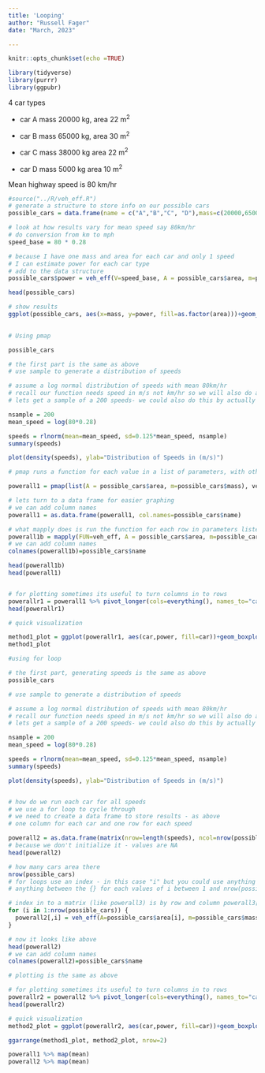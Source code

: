 ```yaml
---
title: 'Looping'
author: "Russell Fager"
date: "March, 2023"

---
```


```r
knitr::opts_chunk$set(echo =TRUE)

library(tidyverse)
library(purrr)
library(ggpubr)
```

4 car types 

* car A  mass 20000 kg, area 22 m^2^

* car B mass 65000 kg, area 30 m^2^

* car C mass 38000 kg area 22 m^2^

* car D mass 5000 kg area 10 m^2^

Mean highway speed is 80 km/hr 


```r

#source("../R/veh_eff.R")
# generate a structure to store info on our possible cars
possible_cars = data.frame(name = c("A","B","C", "D"),mass=c(20000,65000,38000,5000), area = c(22,30,22,10))

# look at how results vary for mean speed say 80km/hr
# do conversion from km to mph
speed_base = 80 * 0.28

# because I have one mass and area for each car and only 1 speed
# I can estimate power for each car type
# add to the data structure
possible_cars$power = veh_eff(V=speed_base, A = possible_cars$area, m=possible_cars$mass)

head(possible_cars)

# show results                         
ggplot(possible_cars, aes(x=mass, y=power, fill=as.factor(area)))+geom_col()+labs(y="Power W", x="Mass (kg)", fill="Area (m2)")
  
```

```r
# Using pmap

possible_cars

# the first part is the same as above
# use sample to generate a distribution of speeds

# assume a log normal distribution of speeds with mean 80km/hr
# recall our function needs speed in m/s not km/hr so we will also do a conversion
# lets get a sample of a 200 speeds- we could also do this by actually measuring speeds

nsample = 200
mean_speed = log(80*0.28)

speeds = rlnorm(mean=mean_speed, sd=0.125*mean_speed, nsample)
summary(speeds)

plot(density(speeds), ylab="Distribution of Speeds in (m/s)")

# pmap runs a function for each value in a list of parameters, with other parameters set for each iteration

powerall1 = pmap(list(A = possible_cars$area, m=possible_cars$mass), veh_eff, V=speeds)

# lets turn to a data frame for easier graphing
# we can add column names
powerall1 = as.data.frame(powerall1, col.names=possible_cars$name)

# what mapply does is run the function for each row in parameters listed, using values for other parameters listed in MoreArgs EACH time - a column for row in parameter list is returned
powerall1b = mapply(FUN=veh_eff, A = possible_cars$area, m=possible_cars$mass, MoreArgs = list(V=speeds)  )
# we can add column names
colnames(powerall1b)=possible_cars$name

head(powerall1b)
head(powerall1)


# for plotting sometimes its useful to turn columns in to rows
powerallr1 = powerall1 %>% pivot_longer(cols=everything(), names_to="car", values_to="power")
head(powerallr1)

# quick visualization

method1_plot = ggplot(powerallr1, aes(car,power, fill=car))+geom_boxplot()+ggtitle("pmap")
method1_plot

```
```r

#using for loop

# the first part, generating speeds is the same as above
possible_cars

# use sample to generate a distribution of speeds

# assume a log normal distribution of speeds with mean 80km/hr
# recall our function needs speed in m/s not km/hr so we will also do a conversion
# lets get a sample of a 200 speeds- we could also do this by actually measuring speeds

nsample = 200
mean_speed = log(80*0.28)

speeds = rlnorm(mean=mean_speed, sd=0.125*mean_speed, nsample)
summary(speeds)

plot(density(speeds), ylab="Distribution of Speeds in (m/s)")


# how do we run each car for all speeds 
# we use a for loop to cycle through
# we need to create a data frame to store results - as above
# one column for each car and one row for each speed

powerall2 = as.data.frame(matrix(nrow=length(speeds), ncol=nrow(possible_cars)))
# because we don't initialize it - values are NA
head(powerall2)

# how many cars area there
nrow(possible_cars)
# for loops use an index - in this case "i" but you could use anything - it repeats
# anything between the {} for each values of i between 1 and nrow(possible_car) 

# index in to a matrix (like powerall3) is by row and column powerall3[2,5] is 2nd row and 5th column
for (i in 1:nrow(possible_cars)) {
  powerall2[,i] = veh_eff(A=possible_cars$area[i], m=possible_cars$mass[i], V=speeds)
}

# now it looks like above
head(powerall2)
# we can add column names
colnames(powerall2)=possible_cars$name

# plotting is the same as above

# for plotting sometimes its useful to turn columns in to rows
powerallr2 = powerall2 %>% pivot_longer(cols=everything(), names_to="car", values_to="power")
head(powerallr2)

# quick visualization
method2_plot = ggplot(powerallr2, aes(car,power, fill=car))+geom_boxplot()+ggtitle("For Loop")

ggarrange(method1_plot, method2_plot, nrow=2)

powerall1 %>% map(mean)
powerall2 %>% map(mean)

```